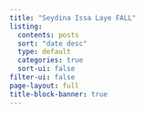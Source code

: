 ```yaml
---
title: "Seydina Issa Laye FALL" 
listing:   
  contents: posts   
  sort: "date desc"   
  type: default   
  categories: true   
  sort-ui: false 
filter-ui: false 
page-layout: full 
title-block-banner: true 
---
```

